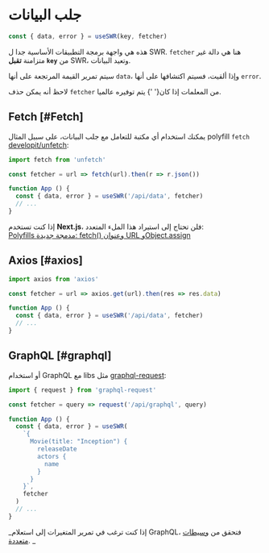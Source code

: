 

# جلب البيانات

```js
const { data, error } = useSWR(key, fetcher)
```

هذه هي واجهة برمجة التطبيقات الأساسية جدا ل SWR. `fetcher` هنا هي دالة غير متزامنة **تقبل `key`** من SWR، وتعيد البيانات. 
 
سيتم تمرير القيمة المرتجعة على أنها `data`، وإذا ألقيت، فسيتم اكتشافها على أنها `error`.

<Callout emoji="💡">
  لاحظ أنه يمكن حذف <code>fetcher</code> من المعلمات إذا كان{' '}
  <Link href="/docs/global-configuration">يتم توفيره عالميا</Link>.
</Callout>

## Fetch [#Fetch] 

 يمكنك استخدام أي مكتبة للتعامل مع جلب البيانات، على سبيل المثال polyfill `fetch` [developit/unfetch](https://github.com/developit/unfetch):

```js
import fetch from 'unfetch'

const fetcher = url => fetch(url).then(r => r.json())

function App () {
  const { data, error } = useSWR('/api/data', fetcher)
  // ...
}
```

<Callout emoji="💡">
  إذا كنت تستخدم <strong>Next.js</strong>، فلن تحتاج إلى استيراد هذا الملء المتعدد:<br/>
  <a target="_blank" rel="noopener" href="https://nextjs.org/blog/next-9-1-7#new-built-in-polyfills-fetch-url-and-objectassign">Polyfills مدمجة جديدة: fetch() وعنوان URL وObject.assign</a>
</Callout>

## Axios [#axios]

```js
import axios from 'axios'

const fetcher = url => axios.get(url).then(res => res.data)

function App () {
  const { data, error } = useSWR('/api/data', fetcher)
  // ...
}
```

## GraphQL [#graphql]

أو استخدام GraphQL مع libs مثل [graphql-request](https://github.com/prisma-labs/graphql-request):

```js
import { request } from 'graphql-request'

const fetcher = query => request('/api/graphql', query)

function App () {
  const { data, error } = useSWR(
    `{
      Movie(title: "Inception") {
        releaseDate
        actors {
          name
        }
      }
    }`,
    fetcher
  )
  // ...
}
```

_إذا كنت ترغب في تمرير المتغيرات إلى استعلام GraphQL، فتحقق من [وسيطات متعددة](/docs/arguments). _
